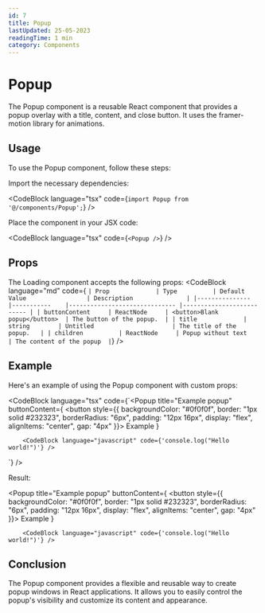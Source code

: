 ```yaml
---
id: 7
title: Popup
lastUpdated: 25-05-2023
readingTime: 1 min
category: Components
---
```


# Popup

The Popup component is a reusable React component that provides a popup overlay with a title, content, and close button. It uses the framer-motion library for animations.

## Usage
To use the Popup component, follow these steps:

Import the necessary dependencies:

<CodeBlock language="tsx" code={`import Popup from '@/components/Popup';`} />

Place the component in your JSX code:

<CodeBlock language="tsx" code={`<Popup />`} />
<br />

<Popup />

## Props

The Loading component accepts the following props:
<CodeBlock language="md" code={
`| Prop          	| Type      	| Default Value                	| Description              	|
|---------------	|-----------	|------------------------------	|--------------------------	|
| buttonContent 	| ReactNode 	| <button>Blank popup</button> 	| The button of the popup. 	|
| title         	| string    	| Untitled                     	| The title of the popup.  	|
| children      	| ReactNode 	| Popup without text           	| The content of the popup 	|`} />

## Example

Here's an example of using the Popup component with custom props:

<CodeBlock language="tsx" code={`<Popup
    title="Example popup"
    buttonContent={
        <button style={{
            backgroundColor: "#0f0f0f",
            border: "1px solid #232323",
            borderRadius: "6px",
            padding: "12px 16px",
            display: "flex",
           alignItems: "center",
           gap: "4px"
        }}>
            Example
            <GiftIcon width={16} height={16}/>
        </button>
    }
>   
        <CodeBlock language="javascript" code={'console.log("Hello world!")'} />
</Popup>`} />

Result: 

<Popup
    title="Example popup"
    buttonContent={
        <button style={{
            backgroundColor: "#0f0f0f",
            border: "1px solid #232323",
            borderRadius: "6px",
            padding: "12px 16px",
            display: "flex",
            alignItems: "center",
            gap: "4px"
        }}>
            Example
            <GiftIcon width={16} height={16}/>
        </button>
    }
>   
        <CodeBlock language="javascript" code={'console.log("Hello world!")'} />
</Popup>

## Conclusion
The Popup component provides a flexible and reusable way to create popup windows in React applications. It allows you to easily control the popup's visibility and customize its content and appearance.